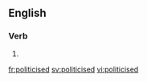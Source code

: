 ==English==

===Verb===
{{head|en}}

# {{en-past of|politicise}}

[[fr:politicised]]
[[sv:politicised]]
[[vi:politicised]]